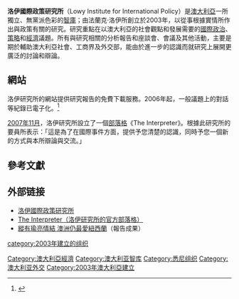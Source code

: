 {{infobox Organization
|name         = 洛伊國際政策研究所
|image        = 
|caption      = 
|abbreviation = 洛伊研究所
|motto        = 
|formation    = 2003
|type         = 外交政策[[智庫|智庫]]
|headquarters = 
|location     = [[悉尼|雪梨]]
|leader_title = 執行董事
|leader_name  = Michael Wesley
|website      = [http://lowyinstitute.org lowyinstitute.org]
}}
'''洛伊國際政策研究所'''（Lowy Institute for International Policy）是[[澳大利亞|澳大利亞]]一所獨立、無黨派色彩的[[智庫|智庫]]；由法蘭克·洛伊所創立於2003年，以從事根據實情所作出與政策有關的研究。研究重點在以澳大利亞的社會觀點和發展需要的[[國際政治|國際政治]]、[[策略|策略]]和[[經濟|經濟]]議題。所有與研究相關的分析報告和座談會、會議及其他活動，主要是期於輔助澳大利亞社會、工商界及外交部，能由於進一步的認識而就研究上展開更廣泛的討論和辯論。

== 網站 ==
洛伊研究所的網站提供研究報告的免費下載服務。2006年起，一般議題上的對話等紀錄已電子化。<ref>{{cite web |url=http://www.lowyinstitute.org/Search.asp |title=存档副本 |accessdate=2010-06-01 |deadurl=yes |archiveurl=https://web.archive.org/web/20100515122555/http://www.lowyinstitute.org/Search.asp |archivedate=2010-05-15 }} </ref>

[[2007年11月|2007年11月]]，洛伊研究所設立了一個[[部落格|部落格]]《The Interpreter》。根據此研究所的要員所表示：「這是為了在國際事件方面，提供予您清楚的認識，同時予您一個新的方式與本所辯論與交流。」

==參考文獻==
{{Reflist}}

==外部链接==
*[http://www.lowyinstitute.org/ 洛伊國際政策研究所] {{Wayback|url=http://www.lowyinstitute.org/ |date=20121028113730 }}
*[http://www.lowyinterpreter.org/ The Interpreter（洛伊研究所的官方部落格）] {{Wayback|url=http://www.lowyinterpreter.org/ |date=20200328192118 }}
*[http://www.taipeitimes.com/images/2010/06/01/TT-990601-P14-IB.pdf 縱有瑜亮情結 澳洲仍最愛紐西蘭]（報告成果）

[[Category:澳大利亞經濟|Category:澳大利亞經濟]]
[[Category:澳大利亚智库|Category:澳大利亚智库]]
[[Category:悉尼组织|Category:悉尼组织]]
[[Category:澳大利亚外交|Category:澳大利亚外交]]
[[category:2003年建立的组织|category:2003年建立的组织]]
[[Category:2003年澳大利亞建立|Category:2003年澳大利亞建立]]